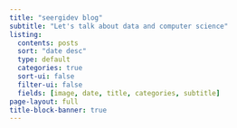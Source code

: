 ```yaml
---
title: "seergidev blog"
subtitle: "Let's talk about data and computer science"
listing:
  contents: posts
  sort: "date desc"
  type: default
  categories: true
  sort-ui: false
  filter-ui: false
  fields: [image, date, title, categories, subtitle]
page-layout: full
title-block-banner: true
---
```

